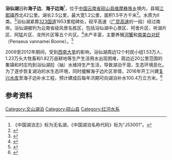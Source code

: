 {{Infobox_lake
 |湖泊名稱 =浴仙湖
 |湖泊照片 = 
 |湖泊照片標題 = 
 |測深圖 =
 |測深圖標題 =
 |湖泊所在地 = [[中国|中国]][[云南省|云南省]][[砚山县|砚山县]]
 |座標 = {{coord |23|44|N|104|05|E|display=inline,title|scale:500000_type:waterbody_region:CN}}
 |湖泊類別 = 
 |流入 = 
 |流出 =
 |集水區面積 =
 |集水區國家 ={{CHN}}
 |湖泊長度 = 2.5公里
 |湖泊闊度 = 最大1.2公里<br />平均0.6公里
 |湖泊面積 = 1.5平方公里
 |平均深度 = 
 |最深深度 = 
 |水體體積 =
 |湖水停留時間 =
 |湖岸線長度 = 
 |海拔高度 =
 |湖中島嶼 =
 |湖邊城鎮 =
}}
{{Location map
 |China Yunnan
 |mark=<!--dot-->Blue pog.svg
 |lat_deg=23|lat_min=44
 |lon_deg=104|lon_min=05
 |caption=浴仙湖在[[云南|云南]]的位置。
 |position=right
 |width=240
 |float=right
}}
'''浴仙湖'''旧称'''海子边'''、'''海子边海'''<ref>《中国湖泊志》标为无名湖，《中国湖泊名称代码》标为“J53001”。</ref>，位于[[中国|中国]][[云南省|云南省]][[砚山县|砚山县]][[维摩彝族乡|维摩彝族乡]]境内，县城[[江那镇|江那镇]]西北42公里。湖长2.5公里，最大宽1.2公里，面积1.5平方千米<ref>{{cite book zh |author=王苏民 窦鸿身 |title=中国湖泊志 |format=M |edition=1 |location=北京 |publisher=科学出版社 |date=1998|pages=561 |id= ISBN 7-03-006706-1}}</ref>。水质为Ⅱ类。<ref>{{cite web | language = zh-cn | publisher = 网易 | title = 我省九大高原湖泊 4个水质优良 | url = http://news.163.com/11/0603/23/75LKNJ4900014AEE.html | date = 2011-06-03 | accessdate = 2012-07-12 | archive-url = https://web.archive.org/web/20190328065732/http://news.163.com/11/0603/23/75LKNJ4900014AEE.html | archive-date = 2019-03-28 | dead-url = yes }}</ref>浴仙湖紧靠[[323国道|323国道]]1953里程碑处，砚平高速（[[广昆高速|广昆高速]]的一段）经过南岸。浴仙湖被列为云南省级风景名胜区，包括浴仙湖中心景区、阿舍片区、听湖片区、阿猛片区、龙所片区等五个片区。<ref>{{cite web | language = zh-cn | publisher = 砚山县建设局 | title = 砚山县浴仙湖风景名胜区开发 | url = http://www.yanshan.gov.cn/ysxjsj/zsyz/zsxm/200810/132.html | date = 2008-10-23 | accessdate = 2012-07-12 | archive-date = 2019-03-28 | archive-url = https://web.archive.org/web/20190328082806/http://www.yanshan.gov.cn/ysxjsj/zsyz/zsxm/200810/132.html | dead-url = yes }}</ref>水产丰富，主要养殖[[河蟹|河蟹]]和[[南美白对虾|南美白对虾]]（Penaeus vannamei Boone）。<ref>{{cite web | language = zh-cn | publisher = 云南文化信息资源网 | title = 文山州:砚山县浴仙湖河蟹套虾养殖长势喜人 | url = http://ndcnc.ynlib.cn/nonyenew/ShowArticle.asp?ArticleID=12312 | date = 2007-09-18 | accessdate = 2012-07-12 | archive-date = 2019-03-28 | archive-url = https://web.archive.org/web/20190328065918/http://ndcnc.ynlib.cn/nonyenew/ShowArticle.asp?ArticleID=12312 | dead-url = no }}</ref>

2009至2012年期间，受到[[2010年中国西南大旱|西南大旱]]的影响，浴仙湖周边12个村民小组1.53万人、1.23万头大牲畜和1.82万亩耕地等生产生活用水出现困难，周边近20公里范围的集镇和村庄均到浴仙湖拉（抽）水维持生产生活，导致湖泊干涸，生态环境恶化。为了逐步恢复湖泊的水生态环境，同时缓解海子边片区旱情，2016年开工兴建[[复兴水库_(砚山县)|复兴水库]]至海子边补水工程，预计建成后每年汛期可向湖泊补水100.4万立方米。<ref>{{cite web | language = zh-cn | publisher = 云南省水利厅| title =文山州砚山县积极利用贷款资金实施生态补水工程建设| url=http://wcb.yn.gov.cn/arti?id=62985| date = 2017-05-17 | accessdate = 2020-05-02}}</ref>

==参考资料==
{{reflist}}

{{DEFAULTSORT:Yu}}
[[Category:文山湖泊|Category:文山湖泊]]
[[Category:砚山县|Category:砚山县]]
[[Category:红河水系|Category:红河水系]]